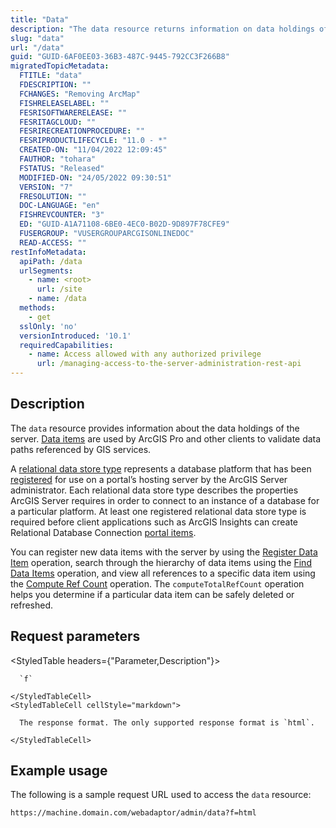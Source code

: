 ```yaml
---
title: "Data"
description: "The data resource returns information on data holdings of the server."
slug: "data"
url: "/data"
guid: "GUID-6AF0EE03-36B3-487C-9445-792CC3F266B8"
migratedTopicMetadata:
  FTITLE: "data"
  FDESCRIPTION: ""
  FCHANGES: "Removing ArcMap"
  FISHRELEASELABEL: ""
  FESRISOFTWARERELEASE: ""
  FESRITAGCLOUD: ""
  FESRIRECREATIONPROCEDURE: ""
  FESRIPRODUCTLIFECYCLE: "11.0 - *"
  CREATED-ON: "11/04/2022 12:09:45"
  FAUTHOR: "tohara"
  FSTATUS: "Released"
  MODIFIED-ON: "24/05/2022 09:30:51"
  VERSION: "7"
  FRESOLUTION: ""
  DOC-LANGUAGE: "en"
  FISHREVCOUNTER: "3"
  ED: "GUID-A1A71108-6BE0-4EC0-B02D-9D897F78CFE9"
  FUSERGROUP: "VUSERGROUPARCGISONLINEDOC"
  READ-ACCESS: ""
restInfoMetadata:
  apiPath: /data
  urlSegments:
    - name: <root>
      url: /site
    - name: /data
  methods:
    - get
  sslOnly: 'no'
  versionIntroduced: '10.1'
  requiredCapabilities:
    - name: Access allowed with any authorized privilege
      url: /managing-access-to-the-server-administration-rest-api
---
```


## Description

The `data` resource provides information about the data holdings of the server. [Data items](/dataitem) are used by ArcGIS Pro and other clients to validate data paths referenced by GIS services.

A [relational data store type](/relational-data-store-type) represents a database platform that has been [registered](/register-relational-data-store-type) for use on a portal’s hosting server by the ArcGIS Server administrator. Each relational data store type describes the properties ArcGIS Server requires in order to connect to an instance of a database for a particular platform. At least one registered relational data store type is required before client applications such as ArcGIS Insights can create Relational Database Connection [portal items](DEVSITE/rest/users-groups-and-items/items-and-item-types).

You can register new data items with the server by using the [Register Data Item](/registerdataitem) operation, search through the hierarchy of data items using the [Find Data Items](/finddataitems) operation, and view all references to a specific data item using the [Compute Ref Count](/computerefcount) operation. The `computeTotalRefCount` operation helps you determine if a particular data item can be safely deleted or refreshed.


## Request parameters

<StyledTable headers={"Parameter,Description"}>
  <StyledTableRow>
    <StyledTableCell cellStyle="markdown">

      `f` 

    </StyledTableCell>
    <StyledTableCell cellStyle="markdown">

      The response format. The only supported response format is `html`.

    </StyledTableCell>
  </StyledTableRow>
</StyledTable>


## Example usage

The following is a sample request URL used to access the `data` resource:

```markdown
https://machine.domain.com/webadaptor/admin/data?f=html
```